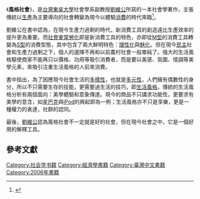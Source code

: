 《'''風格社會'''》，是[[台灣|台灣]][[東吳大學_(台灣)|東吳大學]]社會學系副教授[[劉維公|劉維公]]所寫的一本社會學著作，主張傳統以[[生產|生產]]為主要導向的社會轉變為現今以體驗[[消費|消費]]的時代來臨<ref>{{Cite book|author=劉維公|title=《風格社會》|publisher=天下雜誌|location=臺北市|year=2006|isbn=978-986-6948-02-2|language=zh-tw|accessdate=2011-06-28}}</ref>。

劉維公在書中認為，在現今生產力過剩的時代，新消費工具的創造遠比生產效率的提升更為重要。而[[社會麥當勞化|社會麥當勞化]]即是新消費工具的特色，亦即從[[M型|M型]]的消費工具轉變為[[S型|S型]]的消費型態，其中包含了兩大鮮明特色：[[理性化|理性化]]與[[魅化|魅化]]。但在現今[[民主|民主]]社會和生產力過剩之下，個人的選擇不再和以前農村社會一般單純了。強大的生活風格驅使商家不能再只以價格、功用等吸引消費者，而是要以美感、氛圍、情調等美學元素，來吸引注重生活風格的人前來消費。

書中指出，為了因應現今社會生活的[[多樣性|多樣性]]，也就是[[多元性|多元性]]，人們擁有偶數性的身分，所以不只需要生存的技能，更需要過生活的技巧，即[[生活風格|生活風格]]。傳統的生活風格分析有兩個面向：美學體驗和意象傳達。現今的商品不只講求功能性，更要求有美學的意含，如[[星巴克|星巴克]]與[[iPod|iPod]]的興起即為一例；生活風格亦不只是享樂，更是一種權力的表達，社群的認同。

最後，[[劉維公|劉維公]]認為風格社會不一定就是好的社會，但在現今社會之中，它是一個好用的解釋工具。

== 參考文獻 ==
{{reflist}}
{{Sociology-stub}}

[[Category:社会学书籍|Category:社会学书籍]]
[[Category:經濟學書籍|Category:經濟學書籍]]
[[Category:臺灣中文書籍|Category:臺灣中文書籍]]
[[Category:2006年書籍|Category:2006年書籍]]